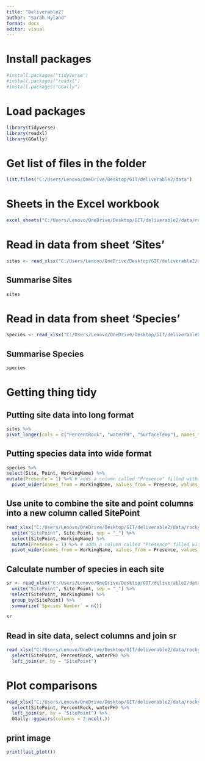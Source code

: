```yaml
---
title: "Deliverable2"
author: "Sarah Hyland"
format: docx
editor: visual
---
```


# Install packages

```r
#install.packages("tidyverse")
#install.packages("readxl")
#install.packages("GGally")
```

# Load packages

```r
library(tidyverse)
library(readxl)
library(GGally)
```

# Get list of files in the folder

```r
list.files("C:/Users/Lenovo/OneDrive/Desktop/GIT/deliverable2/data")
```

# Sheets in the Excel workbook

```r
excel_sheets("C:/Users/Lenovo/OneDrive/Desktop/GIT/deliverable2/data/rockydata.xlsx")
```

# Read in data from sheet 'Sites'

```r
sites <- read_xlsx("C:/Users/Lenovo/OneDrive/Desktop/GIT/deliverable2/data/rockydata.xlsx", sheet = "Sites")
```

## Summarise Sites

```r
sites
```

# Read in data from sheet 'Species'

```r
species <- read_xlsx("C:/Users/Lenovo/OneDrive/Desktop/GIT/deliverable2/data/rockydata.xlsx", sheet = "Species")
```

## Summarise Species

```r
species
```

# Getting thing tidy

## Putting site data into long format

```r
sites %>%
pivot_longer(cols = c("PercentRock", "waterPH", "SurfaceTemp"), names_to = "variable", values_to = "value")
```

## Putting species data into wide format

```r
species %>%
select(Site, Point, WorkingName) %>%
mutate(Presence = 1) %>% # adds a column called "Presence" filled with "1"
  pivot_wider(names_from = WorkingName, values_from = Presence, values_fill = 0)
```

## Use unite to combine the site and point columns into a new column called SitePoint

```r
read_xlsx("C:/Users/Lenovo/OneDrive/Desktop/GIT/deliverable2/data/rockydata.xlsx", sheet = "Species") %>% 
  unite("SitePoint", Site:Point, sep = "_") %>%
  select(SitePoint, WorkingName) %>%
  mutate(Presence = 1) %>% # adds a column called "Presence" filled with "1"
  pivot_wider(names_from = WorkingName, values_from = Presence, values_fill = 0)
```

## Calculate number of species in each site

```r
sr <- read_xlsx("C:/Users/Lenovo/OneDrive/Desktop/GIT/deliverable2/data/rockydata.xlsx", sheet = "Species") %>% 
  unite("SitePoint", Site:Point, sep = "_") %>%
  select(SitePoint, WorkingName) %>% 
  group_by(SitePoint) %>%
  summarize(`Species Number` = n())

sr
```

## Read in site data, select columns and join sr

```r
read_xlsx("C:/Users/Lenovo/OneDrive/Desktop/GIT/deliverable2/data/rockydata.xlsx", sheet = "Sites") %>%
  select(SitePoint, PercentRock, waterPH) %>%
  left_join(sr, by = "SitePoint")
```

# Plot comparisons

```r
read_xlsx("C:/Users/Lenovo/OneDrive/Desktop/GIT/deliverable2/data/rockydata.xlsx", sheet = "Sites") %>%
  select(SitePoint, PercentRock, waterPH) %>%
  left_join(sr, by = "SitePoint") %>%
  GGally::ggpairs(columns = 2:ncol(.))
```
## print image
```r
print(last_plot())
```

